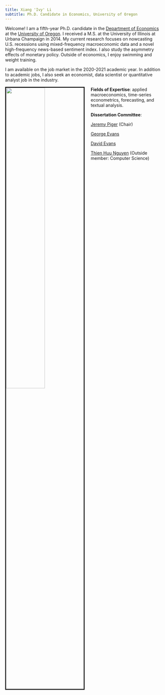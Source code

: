 ```yaml
---
title: Xiang 'Ivy' Li
subtitle: Ph.D. Candidate in Economics, University of Oregon
---
```


<link rel="stylesheet" href="styles.css" type="text/css">

Welcome! I am a fifth-year Ph.D. candidate in the [Department of Economics](https://economics.uoregon.edu/) at the [University of Oregon](https://www.uoregon.edu/). I received a M.S. at the University of Illinois at Urbana Champaign in 2014. My current research focuses on nowcasting U.S. recessions using mixed-frequency macroeconomic data and a novel high-frequency news-based sentiment index. I also study the asymmetry effects of monetary policy. Outside of economics, I enjoy swimming and weight training. 

I am available on the job market in the 2020-2021 academic year. In addition to academic jobs, I also seek an economist, data scientist or quantitative analyst job in the industry. 

<img src="images/IMG_5173.jpg" style="width:50%; border:3px solid; margin-right: 20px" align="left">

**Fields of Expertise**: applied macroeconomics, time-series econometrics, forecasting, and textual analysis.

**Dissertation Committee**:

[Jeremy Piger](https://pages.uoregon.edu/jpiger/) (Chair)

[George Evans](https://pages.uoregon.edu/gevans/)

[David Evans](http://econevans.com/)

[Thien Huu Nguyen](https://ix.cs.uoregon.edu/~thien/) (Outside member: Computer Science)
    
<!-- Please contact me: xli4@uoregon.edu -->



